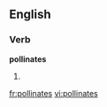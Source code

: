 
==English==

===Verb===
'''pollinates'''

# {{third-person singular of|[[pollinate]]}}

[[fr:pollinates]]
[[vi:pollinates]]